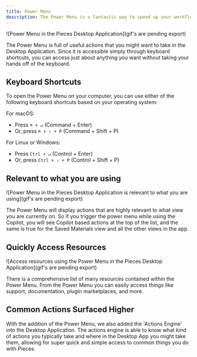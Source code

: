 ```yaml
---
title: Power Menu
description: The Power Menu is a fantastic way to speed up your workflow while utilizing the Pieces Desktop Application.
---
```


![Power Menu in the Pieces Desktop Application](gif's are pending export)

The Power Menu is full of useful actions that you might want to take in the Desktop Application. Since it is accessible simply through keyboard shortcuts, you can access just about anything you want without taking your hands off of the keyboard.

## Keyboard Shortcuts

To open the Power Menu on your computer, you can use either of the following keyboard shortcuts based on your operating system:

For macOS:
- Press `⌘ + ↵` (Command + Enter)
- Or, press `⌘ + ⇧ + P` (Command + Shift + P)

For Linux or Windows:
- Press `Ctrl + ↵` (Control + Enter)
- Or, press `Ctrl + ⇧ + P` (Control + Shift + P)

## Relevant to what you are using

![Power Menu in the Pieces Desktop Application is relevant to what you are using](gif's are pending export)

The Power Menu will display actions that are highly relevant to what view you are currently on. So if you trigger the power menu while using the Copilot, you will see Copilot based actions at the top of the list, and the same is true for the Saved Materials view and all the other views in the app.

## Quickly Access Resources

![Access resources using the Power Menu in the Pieces Desktop Application](gif's are pending export)

There is a comprehensive list of many resources contained within the Power Menu. From the Power Menu you can easily access things like support, documentation, plugin marketplaces, and more.

## Common Actions Surfaced Higher

With the addition of the Power Menu, we also added the 'Actions Engine' into the Desktop Application. The actions engine is able to know what kind of actions you typically take and where in the Desktop App you might take them, allowing for super quick and simple access to common things you do with Pieces.
